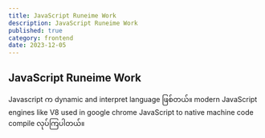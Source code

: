 ```yaml
---
title: JavaScript Runeime Work
description: JavaScript Runeime Work
published: true
category: frontend
date: 2023-12-05
---
```



## JavaScript Runeime  Work

Javascript က dynamic and interpret language ဖြစ်တယ်။
modern JavaScript engines like V8 used in google chrome JavaScript to native machine code compile လုပ်ကြပါတယ်။